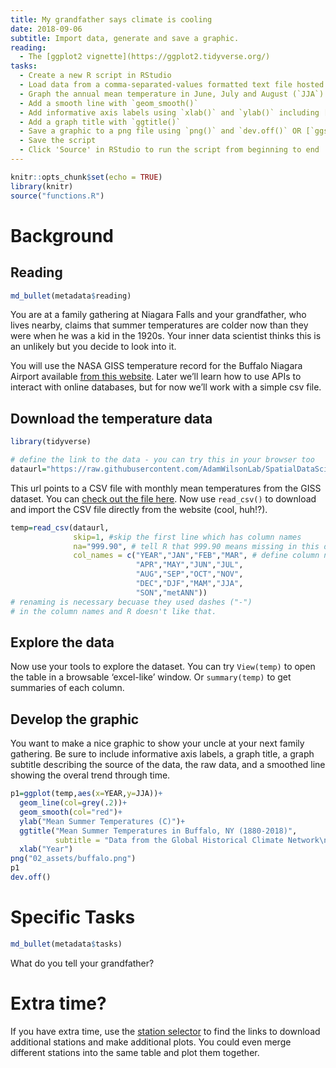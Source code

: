 ```yaml
---
title: My grandfather says climate is cooling
date: 2018-09-06 
subtitle: Import data, generate and save a graphic.
reading:
  - The [ggplot2 vignette](https://ggplot2.tidyverse.org/)
tasks:
  - Create a new R script in RStudio
  - Load data from a comma-separated-values formatted text file hosted on a website
  - Graph the annual mean temperature in June, July and August (`JJA`) using ggplot
  - Add a smooth line with `geom_smooth()`
  - Add informative axis labels using `xlab()` and `ylab()` including [units](https://data.giss.nasa.gov/cgi-bin/gistemp/stdata_show.cgi?id=425003010120&dt=1&ds=5)
  - Add a graph title with `ggtitle()`
  - Save a graphic to a png file using `png()` and `dev.off()` OR [`ggsave`](https://ggplot2.tidyverse.org/reference/ggsave.html)
  - Save the script
  - Click 'Source' in RStudio to run the script from beginning to end
---
```


```r
knitr::opts_chunk$set(echo = TRUE)
library(knitr)
source("functions.R")
```

# Background

## Reading
```r
md_bullet(metadata$reading)
```

You are at a family gathering at Niagara Falls and your grandfather, who lives nearby, claims that summer temperatures are colder now than they were when he was a kid in the 1920s.  Your inner data scientist thinks this is an unlikely but you decide to look into it.  

You will use the NASA GISS temperature record for the Buffalo Niagara Airport available [from this website](https://data.giss.nasa.gov/cgi-bin/gistemp/stdata_show.cgi?id=425003010120&dt=1&ds=5).  Later we'll learn how to use APIs to interact with online databases, but for now we'll work with a simple csv file.

## Download the temperature data

```r
library(tidyverse)

# define the link to the data - you can try this in your browser too
dataurl="https://raw.githubusercontent.com/AdamWilsonLab/SpatialDataScience/master/docs/02_assets/buffaloweather.csv"
```

This url points to a CSV file with monthly mean temperatures from the GISS dataset.  You can [check out the file here](`r dataurl`).  Now use `read_csv()` to download and import the CSV file directly from the website (cool, huh!?).

```r
temp=read_csv(dataurl,
              skip=1, #skip the first line which has column names
              na="999.90", # tell R that 999.90 means missing in this dataset
              col_names = c("YEAR","JAN","FEB","MAR", # define column names 
                            "APR","MAY","JUN","JUL",  
                            "AUG","SEP","OCT","NOV",  
                            "DEC","DJF","MAM","JJA",  
                            "SON","metANN"))
# renaming is necessary becuase they used dashes ("-")
# in the column names and R doesn't like that.
```

## Explore the data

Now use your tools to explore the dataset.  You can try `View(temp)` to open the table in a browsable 'excel-like' window.  Or `summary(temp)` to get summaries of each column.

## Develop the graphic

You want to make a nice graphic to show your uncle at your next family gathering.  Be sure to include informative axis labels, a graph title, a graph subtitle describing the source of the data, the raw data, and a smoothed line showing the overal trend through time.

```r
p1=ggplot(temp,aes(x=YEAR,y=JJA))+
  geom_line(col=grey(.2))+
  geom_smooth(col="red")+
  ylab("Mean Summer Temperatures (C)")+
  ggtitle("Mean Summer Temperatures in Buffalo, NY (1880-2018)",
          subtitle = "Data from the Global Historical Climate Network\n Red line is a LOESS smooth")+
  xlab("Year")
png("02_assets/buffalo.png")
p1
dev.off()
```

# Specific Tasks
```r
md_bullet(metadata$tasks)
```

What do you tell your grandfather?

# Extra time?

If you have extra time, use the [station selector](https://data.giss.nasa.gov/gistemp/stdata/) to find the links to download additional stations and make additional plots.  You could even merge different stations into the same table and plot them together.  
